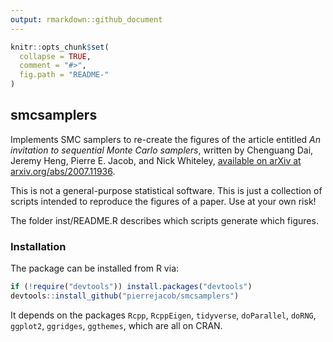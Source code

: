 ```yaml
---
output: rmarkdown::github_document
---
```


```r
knitr::opts_chunk$set(
  collapse = TRUE,
  comment = "#>",
  fig.path = "README-"
)
```

## smcsamplers

Implements SMC samplers to re-create the figures of the article entitled *An invitation to sequential Monte Carlo samplers*, written by Chenguang Dai, Jeremy Heng, Pierre E. Jacob, and Nick Whiteley, [available on arXiv at arxiv.org/abs/2007.11936](https://arxiv.org/abs/2007.11936).

This is not a general-purpose statistical software. This is just a collection of scripts intended to reproduce the figures of a paper. Use at your own risk!

The folder inst/README.R describes which scripts generate which figures.

### Installation

The package can be installed from R via:

```r
if (!require("devtools")) install.packages("devtools")
devtools::install_github("pierrejacob/smcsamplers")
```

It depends on the packages `Rcpp`, `RcppEigen`, `tidyverse`, `doParallel`, `doRNG`, `ggplot2`, `ggridges`, `ggthemes`, which are all on CRAN.
